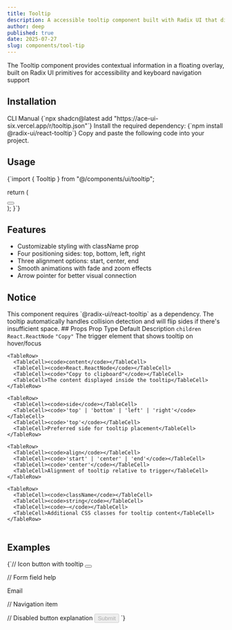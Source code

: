 ```yaml
---
title: Tooltip
description: A accessible tooltip component built with Radix UI that displays helpful information on hover or focus.
author: deep
published: true
date: 2025-07-27
slug: components/tool-tip
---
```


<ComponentPreview name="tool-tip" />

<InfoOut>The Tooltip component provides contextual information in a floating overlay, built on Radix UI primitives for accessibility and keyboard navigation support</InfoOut>

## Installation

<Tabs defaultValue="cli">
<TabsList>
<TabsTrigger value="cli">CLI</TabsTrigger>
  <TabsTrigger value="manual">Manual</TabsTrigger>
</TabsList>
<TabsContent value="cli">
<CopyCode>
      {`npx shadcn@latest add "https://ace-ui-six.vercel.app/r/tooltip.json"`}
    </CopyCode>
</TabsContent>
<TabsContent value="manual">
<Steps>
<Step>Install the required dependency:</Step>
<CopyCode>
{`npm install @radix-ui/react-tooltip`}
</CopyCode>
<Step>Copy and paste the following code into your project.</Step>
<ComponentSource name="tool-tip" />
</Steps>
</TabsContent>
</Tabs>

## Usage

<CopyCode>
  {`import { Tooltip } from "@/components/ui/tooltip";

  return (
    <div>
      <Tooltip content="Copy to clipboard">
        <button className="p-2 rounded hover:bg-gray-100">
          <Copy className="w-4 h-4" />
        </button>
      </Tooltip>
    </div>
  );
}`}
</CopyCode>



## Features

-  Customizable styling with className prop
-  Four positioning sides: top, bottom, left, right
-  Three alignment options: start, center, end
-  Smooth animations with fade and zoom effects
-  Arrow pointer for better visual connection

## Notice
<InfoOut variant="warning">
This component requires `@radix-ui/react-tooltip` as a dependency. The tooltip automatically handles collision detection and will flip sides if there's insufficient space.
</InfoOut>
## Props

<Table>
  <TableHeader>
    <TableRow>
      <TableHead>Prop</TableHead>
      <TableHead>Type</TableHead>
      <TableHead>Default</TableHead>
      <TableHead>Description</TableHead>
    </TableRow>
  </TableHeader>
  <TableBody>
    <TableRow>
      <TableCell><code>children</code></TableCell>
      <TableCell><code>React.ReactNode</code></TableCell>
      <TableCell><code>"Copy"</code></TableCell>
      <TableCell>The trigger element that shows tooltip on hover/focus</TableCell>
    </TableRow>
    
    <TableRow>
      <TableCell><code>content</code></TableCell>
      <TableCell><code>React.ReactNode</code></TableCell>
      <TableCell><code>"Copy to clipboard"</code></TableCell>
      <TableCell>The content displayed inside the tooltip</TableCell>
    </TableRow>
   
    <TableRow>
      <TableCell><code>side</code></TableCell>
      <TableCell><code>'top' | 'bottom' | 'left' | 'right'</code></TableCell>
      <TableCell><code>'top'</code></TableCell>
      <TableCell>Preferred side for tooltip placement</TableCell>
    </TableRow>
    
    <TableRow>
      <TableCell><code>align</code></TableCell>
      <TableCell><code>'start' | 'center' | 'end'</code></TableCell>
      <TableCell><code>'center'</code></TableCell>
      <TableCell>Alignment of tooltip relative to trigger</TableCell>
    </TableRow>
    
    <TableRow>
      <TableCell><code>className</code></TableCell>
      <TableCell><code>string</code></TableCell>
      <TableCell><code>—</code></TableCell>
      <TableCell>Additional CSS classes for tooltip content</TableCell>
    </TableRow>
    
  </TableBody>
</Table>

## Examples

<CopyCode>
  {`// Icon button with tooltip
<Tooltip content="Save document" side="bottom">
  <button className="p-2 rounded-full hover:bg-gray-100 transition-colors">
    <Save className="w-5 h-5 text-gray-600" />
  </button>
</Tooltip>

// Form field help
<div className="flex items-center gap-2">
  <label htmlFor="email">Email</label>
  <Tooltip content="We'll never share your email address">
    <HelpCircle className="w-4 h-4 text-gray-400" />
  </Tooltip>
</div>

// Navigation item
<Tooltip content="Go to dashboard" side="right">
  <a href="/dashboard" className="p-2 block rounded hover:bg-gray-100">
    <Home className="w-5 h-5" />
  </a>
</Tooltip>

// Disabled button explanation
<Tooltip content="Please fill all required fields to continue">
  <button disabled className="px-4 py-2 bg-gray-300 text-gray-500 rounded cursor-not-allowed">
    Submit
  </button>
</Tooltip>`}
</CopyCode>